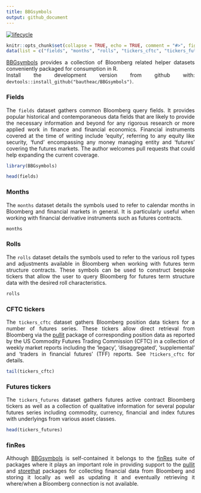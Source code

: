 ```yaml
---
title: BBGsymbols
output: github_document
---
```


[![lifecycle](https://img.shields.io/badge/lifecycle-experimental-orange.svg)](https://www.tidyverse.org/lifecycle/#experimental)

<style> body {text-align: justify} </style>

<!-- README.md is generated from README.Rmd. Please edit that file -->

```r
knitr::opts_chunk$set(collapse = TRUE, echo = TRUE, comment = "#>", fig.path = "README-")
data(list = c("fields", "months", "rolls", "tickers_cftc", "tickers_futures"), package = "BBGsymbols")
```


[BBGsymbols](https://github.com/bautheac/BBGsymbols/) provides a collection of Bloomberg related helper datasets conveniently packaged for consumption in R.   
Install the development version from github with: `devtools::install_github("bautheac/BBGsymbols")`.


### Fields   
The `fields` dataset gathers common Bloomberg query fields. It provides popular historical and contemporaneous data fields that are likely to provide the necessary information and beyond for any rigorous research or more applied work in finance and financial economics. Financial instruments covered at the time of writing include 'equity', referring to any equity like security, 'fund' encompassing any money managing entity and 'futures' covering the futures markets. The author welcomes pull requests that could help expanding the current coverage.  

```r
library(BBGsymbols)

head(fields)
```


### Months   
The `months` dataset details the symbols used to refer to calendar months in Bloomberg and financial markets in general. It is particularly useful when working with financial derivative instruments such as futures contracts.  

```r
months
```


### Rolls   
The `rolls` dataset details the symbols used to refer to the various roll types and adjustments available in Bloomberg when working with futures term structure contracts. These symbols can be used to construct bespoke tickers that allow the user to query Bloomberg for futures term structure data with the desired roll characteristics.

```r
rolls
```


### CFTC tickers   
The `tickers_cftc` dataset gathers Bloomberg position data tickers for a number of futures series. These tickers allow direct retrieval from Bloomberg via the [pullit](https://github.com/bautheac/pullit/) package of corresponding position data as reported by the US Commodity Futures Trading Commission (CFTC) in a collection of weekly market reports including the 'legacy', 'disaggregated', 'supplemental' and 'traders in financial futures' (TFF) reports. See `?tickers_cftc` for details.

```r
tail(tickers_cftc)
```


### Futures tickers  
The `tickers_futures` dataset gathers futures active contract Bloomberg tickers as well as a collection of qualitative information for several popular futures series including commodity, currency, financial and index futures with underlyings from various asset classes.  

```r
head(tickers_futures)
```



### finRes  
Although [BBGsymbols](https://github.com/bautheac/BBGsymbols/) is self-contained it belongs to the [finRes](https://bautheac.github.io/finRes/) suite of packages where it plays an important role in providing support to the [pullit](https://github.io/bautheac/pullit/) and [storethat](https://github.io/bautheac/storethat/) packages for collecting financial data from Bloomberg and storing it locally as well as updating it and eventually retrieving it where/when a Bloomberg connection is not available.



